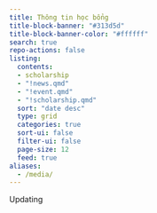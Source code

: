 ```yaml
---
title: Thông tin học bổng
title-block-banner: "#313d5d"
title-block-banner-color: "#ffffff"
search: true
repo-actions: false
listing:
  contents:
  - scholarship 
  - "!news.qmd"
  - "!event.qmd"
  - "!scholarship.qmd"
  sort: "date desc"
  type: grid
  categories: true
  sort-ui: false
  filter-ui: false
  page-size: 12
  feed: true
aliases: 
  - /media/
---
```

Updating
